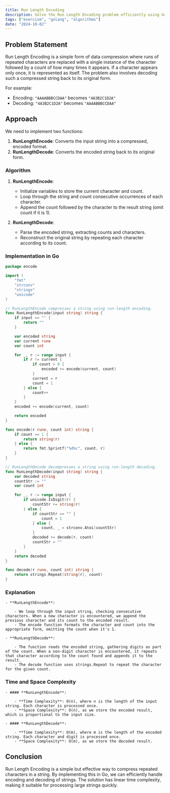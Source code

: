 ```yaml
---
title: Run Length Encoding
description: Solve the Run Length Encoding problem efficiently using Go.
tags: ["exercism", "golang", "algorithms"]
date: "2024-10-02"
---
```


## Problem Statement

Run Length Encoding is a simple form of data compression where runs of repeated characters are replaced with a single instance of the character followed by a count of how many times it appears. If a character appears only once, it is represented as itself. The problem also involves decoding such a compressed string back to its original form.

For example:
- Encoding: `"AAAABBBCCDAA"` becomes `"4A3B2C1D2A"`
- Decoding: `"4A3B2C1D2A"` becomes `"AAAABBBCCDAA"`

## Approach

We need to implement two functions:
1. **RunLengthEncode**: Converts the input string into a compressed, encoded format.
2. **RunLengthDecode**: Converts the encoded string back to its original form.

### Algorithm

1. **RunLengthEncode**:
   - Initialize variables to store the current character and count.
   - Loop through the string and count consecutive occurrences of each character.
   - Append the count followed by the character to the result string (omit count if it is 1).
   
2. **RunLengthDecode**:
   - Parse the encoded string, extracting counts and characters.
   - Reconstruct the original string by repeating each character according to its count.

### Implementation in Go

```go
package encode

import (
	"fmt"
	"strconv"
	"strings"
	"unicode"
)

// RunLengthEncode compresses a string using run-length encoding.
func RunLengthEncode(input string) string {
	if input == "" {
		return ""
	}

	var encoded string
	var current rune
	var count int

	for _, r := range input {
		if r != current {
			if count > 0 {
				encoded += encode(current, count)
			}
			current = r
			count = 1
		} else {
			count++
		}
	}
	encoded += encode(current, count)

	return encoded
}

func encode(r rune, count int) string {
	if count == 1 {
		return string(r)
	} else {
		return fmt.Sprintf("%d%c", count, r)
	}
}

// RunLengthDecode decompresses a string using run-length decoding.
func RunLengthDecode(input string) string {
	var decoded string
	countStr := ""
	var count int

	for _, r := range input {
		if unicode.IsDigit(r) {
			countStr += string(r)
		} else {
			if countStr == "" {
				count = 1
			} else {
				count, _ = strconv.Atoi(countStr)
			}
			decoded += decode(r, count)
			countStr = ""
		}
	}
	return decoded
}

func decode(r rune, count int) string {
	return strings.Repeat(string(r), count)
}
```

### Explanation
    - **RunLengthEncode**:

        - We loop through the input string, checking consecutive characters. When a new character is encountered, we append the previous character and its count to the encoded result.
        - The encode function formats the character and count into the appropriate form, omitting the count when it's 1.
    
    - **RunLengthDecode**:

        - The function reads the encoded string, gathering digits as part of the count. When a non-digit character is encountered, it repeats that character according to the count found and appends it to the result.
        - The decode function uses strings.Repeat to repeat the character for the given count.

### Time and Space Complexity
    - #### **RunLengthEncode**:

        - **Time Complexity**: O(n), where n is the length of the input string. Each character is processed once.
        - **Space Complexity**: O(n), as we store the encoded result, which is proportional to the input size.
    
    - #### **RunLengthDecode**:

        - **Time Complexity**: O(m), where m is the length of the encoded string. Each character and digit is processed once.
        - **Space Complexity**: O(m), as we store the decoded result.

## Conclusion
Run Length Encoding is a simple but effective way to compress repeated characters in a string. By implementing this in Go, we can efficiently handle encoding and decoding of strings. The solution has linear time complexity, making it suitable for processing large strings quickly.

